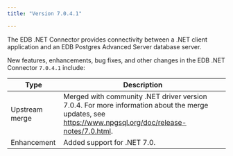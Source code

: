 ```yaml
---
title: "Version 7.0.4.1"

---
```

The EDB .NET Connector provides connectivity between a .NET client application and an EDB Postgres Advanced Server database server.

New features, enhancements, bug fixes, and other changes in the EDB .NET Connector `7.0.4.1` include:

| Type           | Description                                                                                                                                                     |
| -------------- | --------------------------------------------------------------------------------------------------------------------------------------------------------------- |
| Upstream merge | Merged with community .NET driver version 7.0.4. For more information about the merge updates, see <https://www.npgsql.org/doc/release-notes/7.0.html>.         |
| Enhancement    | Added support for .NET 7.0.                                                                                                                                  |